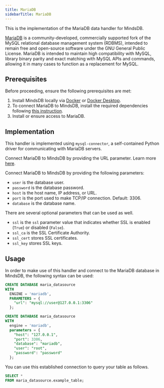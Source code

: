 ```yaml
---
title: MariaDB
sidebarTitle: MariaDB
---
```


This is the implementation of the MariaDB data handler for MindsDB.

[MariaDB](https://mariadb.org/documentation/) is a community-developed, commercially supported fork of the MySQL relational database management system (RDBMS), intended to remain free and open-source software under the GNU General Public License. MariaDB is intended to maintain high compatibility with MySQL, library binary parity and exact matching with MySQL APIs and commands, allowing it in many cases to function as a replacement for MySQL.

## Prerequisites

Before proceeding, ensure the following prerequisites are met:

1. Install MindsDB locally via [Docker](/setup/self-hosted/docker) or [Docker Desktop](/setup/self-hosted/docker-desktop).
2. To connect MariaDB to MindsDB, install the required dependencies following [this instruction](/setup/self-hosted/docker#install-dependencies).
3. Install or ensure access to MariaDB.

## Implementation

This handler is implemented using `mysql-connector`, a self-contained Python driver for communicating with MariaDB servers.

<Tabs>

<Tab title="Connecting using URL">

Connect MariaDB to MindsDB by providing the URL parameter. Learn more [here](https://dev.mysql.com/doc/refman/8.0/en/connecting-using-uri-or-key-value-pairs.html).

</Tab>

<Tab title="Connecting using paramaters">

Connect MariaDB to MindsDB by providing the following parameters:

* `user` is the database user.
* `password` is the database password.
* `host` is the host name, IP address, or URL.
* `port` is the port used to make TCP/IP connection. Default: 3306.
* `database` is the database name.

There are several optional parameters that can be used as well.

* `ssl` is the `ssl` parameter value that indicates whether SSL is enabled (`True`) or disabled (`False`).
* `ssl_ca` is the SSL Certificate Authority.
* `ssl_cert` stores SSL certificates.
* `ssl_key` stores SSL keys.

</Tab>

</Tabs>

## Usage

In order to make use of this handler and connect to the MariaDB database in MindsDB, the following syntax can be used:

<Tabs>

<Tab title="Connecting using URL">

```sql
CREATE DATABASE maria_datasource
WITH
  ENGINE = 'mariadb',
  PARAMETERS = {
    "url": "mysql://user@127.0.0.1:3306"
  };
```

</Tab>

<Tab title="Connecting using paramaters">

```sql
CREATE DATABASE maria_datasource
WITH
  engine = 'mariadb',
  parameters = {
    "host": "127.0.0.1",
    "port": 3306,
    "database": "mariadb",
    "user": "root",
    "password": "password"
  };
```

</Tab>

</Tabs>

You can use this established connection to query your table as follows.

```sql
SELECT *
FROM maria_datasource.example_table;
```
